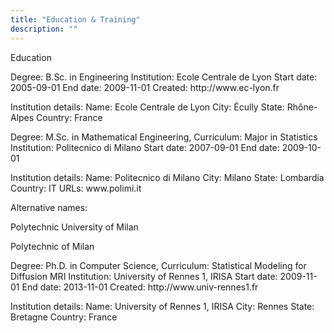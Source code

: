 ```yaml
---
title: "Education & Training"
description: ""
---
```


Education

Degree: B.Sc. in Engineering Institution: Ecole Centrale de Lyon Start date: 2005-09-01 End date: 2009-11-01 Created: http://www.ec-lyon.fr

Institution details: Name: Ecole Centrale de Lyon City: Écully State: Rhône-Alpes Country: France

Degree: M.Sc. in Mathematical Engineering, Curriculum: Major in Statistics Institution: Politecnico di Milano Start date: 2007-09-01 End date: 2009-10-01

Institution details: Name: Politecnico di Milano City: Milano State: Lombardia Country: IT URLs: www.polimi.it

Alternative names:

Polytechnic University of Milan

Polytechnic of Milan

Degree: Ph.D. in Computer Science, Curriculum: Statistical Modeling for Diffusion MRI Institution: University of Rennes 1, IRISA Start date: 2009-11-01 End date: 2013-11-01 Created: http://www.univ-rennes1.fr

Institution details: Name: University of Rennes 1, IRISA City: Rennes State: Bretagne Country: France